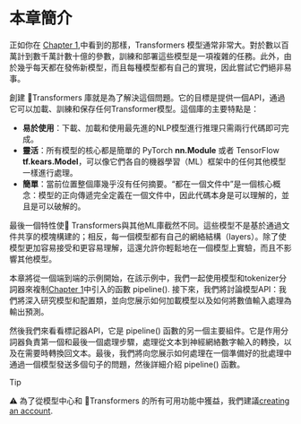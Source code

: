 # 本章簡介

<CourseFloatingBanner
    chapter={2}
    classNames="absolute z-10 right-0 top-0"
/>

正如你在 [Chapter 1](/course/chapter1),中看到的那樣，Transformers 模型通常非常大。對於數以百萬計到數千萬計數十億的參數，訓練和部署這些模型是一項複雜的任務。此外，由於幾乎每天都在發佈新模型，而且每種模型都有自己的實現，因此嘗試它們絕非易事。

創建 🤗Transformers 庫就是為了解決這個問題。它的目標是提供一個API，通過它可以加載、訓練和保存任何Transformer模型。這個庫的主要特點是：
-  **易於使用**：下載、加載和使用最先進的NLP模型進行推理只需兩行代碼即可完成。
- **靈活**：所有模型的核心都是簡單的 PyTorch **nn.Module** 或者 TensorFlow **tf.kears.Model**，可以像它們各自的機器學習（ML）框架中的任何其他模型一樣進行處理。
- **簡單**：當前位置整個庫幾乎沒有任何摘要。“都在一個文件中”是一個核心概念：模型的正向傳遞完全定義在一個文件中，因此代碼本身是可以理解的，並且是可以破解的。

最後一個特性使🤗 Transformers與其他ML庫截然不同。這些模型不是基於通過文件共享的模塊構建的；相反，每一個模型都有自己的網絡結構（layers）。除了使模型更加容易接受和更容易理解，這還允許你輕鬆地在一個模型上實驗，而且不影響其他模型。

本章將從一個端到端的示例開始，在該示例中，我們一起使用模型和tokenizer分詞器來複制[Chapter 1](/course/chapter1)中引入的函數 pipeline(). 接下來，我們將討論模型API：我們將深入研究模型和配置類，並向您展示如何加載模型以及如何將數值輸入處理為輸出預測。

然後我們來看看標記器API，它是 pipeline() 函數的另一個主要組件。它是作用分詞器負責第一個和最後一個處理步驟，處理從文本到神經網絡數字輸入的轉換，以及在需要時轉換回文本。最後，我們將向您展示如何處理在一個準備好的批處理中通過一個模型發送多個句子的問題，然後詳細介紹 pipeline() 函數。

> [!TIP]
> ⚠️ 為了從模型中心和 🤗Transformers 的所有可用功能中獲益，我們建議<a href="https://huggingface.co/join">creating an account</a>.
